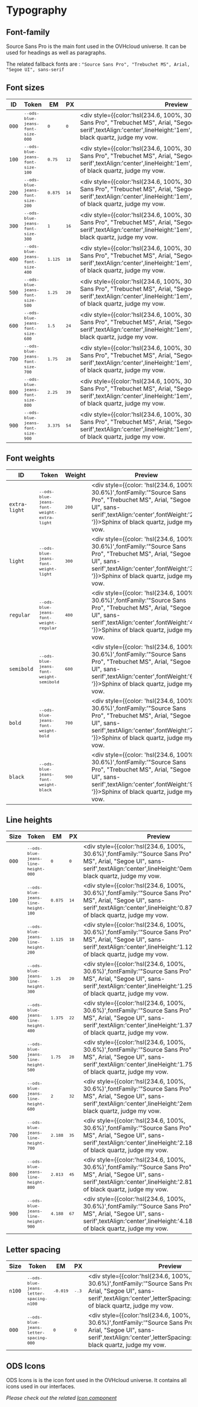 
<Meta title="Code/Design tokens/Blue Jeans/Typography" />

<div style={{
  position: 'absolute',
  inset: '5em'
}}>

  # Typography

  ## Font-family
  Source Sans Pro is the main font used in the OVHcloud universe. It can be used for headings as well as paragraphs.

  The related fallback fonts are :
  `"Source Sans Pro", "Trebuchet MS", Arial, "Segoe UI", sans-serif`

  ## Font sizes
  | ID    | Token                                           | EM                     | PX                  | Preview                                                                                                                                                                                                                         | Comments |
  |-------|-------------------------------------------------|------------------------|---------------------|---------------------------------------------------------------------------------------------------------------------------------------------------------------------------------------------------------------------------------|----------|
  | `000` | <small>`--ods-blue-jeans-font-size-000`</small> | <small>`0`</small>     | <small>`0`</small>  | <div style={{color:'hsl(234.6, 100%, 30.6%)',fontFamily:'"Source Sans Pro", "Trebuchet MS", Arial, "Segoe UI", sans-serif',textAlign:'center',lineHeight:'1em',fontSize:'0em'}}>Sphinx of black quartz, judge my vow.</div>     |          |
  | `100` | <small>`--ods-blue-jeans-font-size-100`</small> | <small>`0.75`</small>  | <small>`12`</small> | <div style={{color:'hsl(234.6, 100%, 30.6%)',fontFamily:'"Source Sans Pro", "Trebuchet MS", Arial, "Segoe UI", sans-serif',textAlign:'center',lineHeight:'1em',fontSize:'0.75em'}}>Sphinx of black quartz, judge my vow.</div>  |          |
  | `200` | <small>`--ods-blue-jeans-font-size-200`</small> | <small>`0.875`</small> | <small>`14`</small> | <div style={{color:'hsl(234.6, 100%, 30.6%)',fontFamily:'"Source Sans Pro", "Trebuchet MS", Arial, "Segoe UI", sans-serif',textAlign:'center',lineHeight:'1em',fontSize:'0.875em'}}>Sphinx of black quartz, judge my vow.</div> |          |
  | `300` | <small>`--ods-blue-jeans-font-size-300`</small> | <small>`1`</small>     | <small>`16`</small> | <div style={{color:'hsl(234.6, 100%, 30.6%)',fontFamily:'"Source Sans Pro", "Trebuchet MS", Arial, "Segoe UI", sans-serif',textAlign:'center',lineHeight:'1em',fontSize:'1em'}}>Sphinx of black quartz, judge my vow.</div>     |          |
  | `400` | <small>`--ods-blue-jeans-font-size-400`</small> | <small>`1.125`</small> | <small>`18`</small> | <div style={{color:'hsl(234.6, 100%, 30.6%)',fontFamily:'"Source Sans Pro", "Trebuchet MS", Arial, "Segoe UI", sans-serif',textAlign:'center',lineHeight:'1em',fontSize:'1.125em'}}>Sphinx of black quartz, judge my vow.</div> |          |
  | `500` | <small>`--ods-blue-jeans-font-size-500`</small> | <small>`1.25`</small>  | <small>`20`</small> | <div style={{color:'hsl(234.6, 100%, 30.6%)',fontFamily:'"Source Sans Pro", "Trebuchet MS", Arial, "Segoe UI", sans-serif',textAlign:'center',lineHeight:'1em',fontSize:'1.25em'}}>Sphinx of black quartz, judge my vow.</div>  |          |
  | `600` | <small>`--ods-blue-jeans-font-size-600`</small> | <small>`1.5`</small>   | <small>`24`</small> | <div style={{color:'hsl(234.6, 100%, 30.6%)',fontFamily:'"Source Sans Pro", "Trebuchet MS", Arial, "Segoe UI", sans-serif',textAlign:'center',lineHeight:'1em',fontSize:'1.5em'}}>Sphinx of black quartz, judge my vow.</div>   |          |
  | `700` | <small>`--ods-blue-jeans-font-size-700`</small> | <small>`1.75`</small>  | <small>`28`</small> | <div style={{color:'hsl(234.6, 100%, 30.6%)',fontFamily:'"Source Sans Pro", "Trebuchet MS", Arial, "Segoe UI", sans-serif',textAlign:'center',lineHeight:'1em',fontSize:'1.75em'}}>Sphinx of black quartz, judge my vow.</div>  |          |
  | `800` | <small>`--ods-blue-jeans-font-size-800`</small> | <small>`2.25`</small>  | <small>`39`</small> | <div style={{color:'hsl(234.6, 100%, 30.6%)',fontFamily:'"Source Sans Pro", "Trebuchet MS", Arial, "Segoe UI", sans-serif',textAlign:'center',lineHeight:'1em',fontSize:'2.25em'}}>Sphinx of black quartz, judge my vow.</div>  |          |
  | `900` | <small>`--ods-blue-jeans-font-size-900`</small> | <small>`3.375`</small> | <small>`54`</small> | <div style={{color:'hsl(234.6, 100%, 30.6%)',fontFamily:'"Source Sans Pro", "Trebuchet MS", Arial, "Segoe UI", sans-serif',textAlign:'center',lineHeight:'1em',fontSize:'3.375em'}}>Sphinx of black quartz, judge my vow.</div> |

  ## Font weights
  | ID            | Token                                                     | Weight               | Preview                                                                                                                                                                                                        | Comments |
  |---------------|-----------------------------------------------------------|----------------------|----------------------------------------------------------------------------------------------------------------------------------------------------------------------------------------------------------------|----------|
  | `extra-light` | <small>`--ods-blue-jeans-font-weight-extra-light`</small> | <small>`200`</small> | <div style={{color: 'hsl(234.6, 100%, 30.6%)',fontFamily:'"Source Sans Pro", "Trebuchet MS", Arial, "Segoe UI", sans-serif',textAlign:'center',fontWeight:'200 '}}>Sphinx of black quartz, judge my vow.</div> |          |
  | `light`       | <small>`--ods-blue-jeans-font-weight-light`</small>       | <small>`300`</small> | <div style={{color: 'hsl(234.6, 100%, 30.6%)',fontFamily:'"Source Sans Pro", "Trebuchet MS", Arial, "Segoe UI", sans-serif',textAlign:'center',fontWeight:'300 '}}>Sphinx of black quartz, judge my vow.</div> |          |
  | `regular`     | <small>`--ods-blue-jeans-font-weight-regular`</small>     | <small>`400`</small> | <div style={{color: 'hsl(234.6, 100%, 30.6%)',fontFamily:'"Source Sans Pro", "Trebuchet MS", Arial, "Segoe UI", sans-serif',textAlign:'center',fontWeight:'400 '}}>Sphinx of black quartz, judge my vow.</div> |          |
  | `semibold`    | <small>`--ods-blue-jeans-font-weight-semibold`</small>    | <small>`600`</small> | <div style={{color: 'hsl(234.6, 100%, 30.6%)',fontFamily:'"Source Sans Pro", "Trebuchet MS", Arial, "Segoe UI", sans-serif',textAlign:'center',fontWeight:'600 '}}>Sphinx of black quartz, judge my vow.</div> |          |
  | `bold`        | <small>`--ods-blue-jeans-font-weight-bold`</small>        | <small>`700`</small> | <div style={{color: 'hsl(234.6, 100%, 30.6%)',fontFamily:'"Source Sans Pro", "Trebuchet MS", Arial, "Segoe UI", sans-serif',textAlign:'center',fontWeight:'700 '}}>Sphinx of black quartz, judge my vow.</div> |          |
  | `black`       | <small>`--ods-blue-jeans-font-weight-black`</small>       | <small>`900`</small> | <div style={{color: 'hsl(234.6, 100%, 30.6%)',fontFamily:'"Source Sans Pro", "Trebuchet MS", Arial, "Segoe UI", sans-serif',textAlign:'center',fontWeight:'900 '}}>Sphinx of black quartz, judge my vow.</div> |

  ## Line heights
  | Size  | Token                                             | EM                     | PX                  | Preview                                                                                                                                                                                                          | Comments |
  |-------|---------------------------------------------------|------------------------|---------------------|------------------------------------------------------------------------------------------------------------------------------------------------------------------------------------------------------------------|----------|
  | `000` | <small>`--ods-blue-jeans-line-height-000`</small> | <small>`0`</small>     | <small>`0`</small>  | <div style={{color:'hsl(234.6, 100%, 30.6%)',fontFamily:'"Source Sans Pro", "Trebuchet MS", Arial, "Segoe UI", sans-serif',textAlign:'center',lineHeight:'0em'}}>Sphinx of black quartz, judge my vow.</div>     |          |
  | `100` | <small>`--ods-blue-jeans-line-height-100`</small> | <small>`0.875`</small> | <small>`14`</small> | <div style={{color:'hsl(234.6, 100%, 30.6%)',fontFamily:'"Source Sans Pro", "Trebuchet MS", Arial, "Segoe UI", sans-serif',textAlign:'center',lineHeight:'0.875em'}}>Sphinx of black quartz, judge my vow.</div> |          |
  | `200` | <small>`--ods-blue-jeans-line-height-200`</small> | <small>`1.125`</small> | <small>`18`</small> | <div style={{color:'hsl(234.6, 100%, 30.6%)',fontFamily:'"Source Sans Pro", "Trebuchet MS", Arial, "Segoe UI", sans-serif',textAlign:'center',lineHeight:'1.125em'}}>Sphinx of black quartz, judge my vow.</div> |          |
  | `300` | <small>`--ods-blue-jeans-line-height-300`</small> | <small>`1.25`</small>  | <small>`20`</small> | <div style={{color:'hsl(234.6, 100%, 30.6%)',fontFamily:'"Source Sans Pro", "Trebuchet MS", Arial, "Segoe UI", sans-serif',textAlign:'center',lineHeight:'1.25em'}}>Sphinx of black quartz, judge my vow.</div>  |          |
  | `400` | <small>`--ods-blue-jeans-line-height-400`</small> | <small>`1.375`</small> | <small>`22`</small> | <div style={{color:'hsl(234.6, 100%, 30.6%)',fontFamily:'"Source Sans Pro", "Trebuchet MS", Arial, "Segoe UI", sans-serif',textAlign:'center',lineHeight:'1.375em'}}>Sphinx of black quartz, judge my vow.</div> |          |
  | `500` | <small>`--ods-blue-jeans-line-height-500`</small> | <small>`1.75`</small>  | <small>`28`</small> | <div style={{color:'hsl(234.6, 100%, 30.6%)',fontFamily:'"Source Sans Pro", "Trebuchet MS", Arial, "Segoe UI", sans-serif',textAlign:'center',lineHeight:'1.75em'}}>Sphinx of black quartz, judge my vow.</div>  |          |
  | `600` | <small>`--ods-blue-jeans-line-height-600`</small> | <small>`2`</small>     | <small>`32`</small> | <div style={{color:'hsl(234.6, 100%, 30.6%)',fontFamily:'"Source Sans Pro", "Trebuchet MS", Arial, "Segoe UI", sans-serif',textAlign:'center',lineHeight:'2em'}}>Sphinx of black quartz, judge my vow.</div>     |          |
  | `700` | <small>`--ods-blue-jeans-line-height-700`</small> | <small>`2.188`</small> | <small>`35`</small> | <div style={{color:'hsl(234.6, 100%, 30.6%)',fontFamily:'"Source Sans Pro", "Trebuchet MS", Arial, "Segoe UI", sans-serif',textAlign:'center',lineHeight:'2.188em'}}>Sphinx of black quartz, judge my vow.</div> |          |
  | `800` | <small>`--ods-blue-jeans-line-height-800`</small> | <small>`2.813`</small> | <small>`45`</small> | <div style={{color:'hsl(234.6, 100%, 30.6%)',fontFamily:'"Source Sans Pro", "Trebuchet MS", Arial, "Segoe UI", sans-serif',textAlign:'center',lineHeight:'2.813em'}}>Sphinx of black quartz, judge my vow.</div> |          |
  | `900` | <small>`--ods-blue-jeans-line-height-900`</small> | <small>`4.188`</small> | <small>`67`</small> | <div style={{color:'hsl(234.6, 100%, 30.6%)',fontFamily:'"Source Sans Pro", "Trebuchet MS", Arial, "Segoe UI", sans-serif',textAlign:'center',lineHeight:'4.188em'}}>Sphinx of black quartz, judge my vow.</div> |

  ## Letter spacing
  | Size   | Token                                                 | EM                      | PX                   | Preview                                                                                                                                                                                                              | Comments |
  |--------|-------------------------------------------------------|-------------------------|----------------------|----------------------------------------------------------------------------------------------------------------------------------------------------------------------------------------------------------------------|----------|
  | `n100` | <small>`--ods-blue-jeans-letter-spacing-n100`</small> | <small>`-0.019`</small> | <small>`-.3`</small> | <div style={{color:'hsl(234.6, 100%, 30.6%)',fontFamily:'"Source Sans Pro", "Trebuchet MS", Arial, "Segoe UI", sans-serif',textAlign:'center',letterSpacing:'-0.019em'}}>Sphinx of black quartz, judge my vow.</div> |          |
  | `000`  | <small>`--ods-blue-jeans-letter-spacing-000`</small>  | <small>`0`</small>      | <small>`0`</small>   | <div style={{color:'hsl(234.6, 100%, 30.6%)',fontFamily:'"Source Sans Pro", "Trebuchet MS", Arial, "Segoe UI", sans-serif',textAlign:'center',letterSpacing:'0em'}}>Sphinx of black quartz, judge my vow.</div>      |

  ## ODS Icons
  ODS Icons is is the icon font used in the OVHcloud universe. It contains all icons used in our interfaces.

  _Please check out the related [Icon component](?path=/story/icon--all)_

</div>
